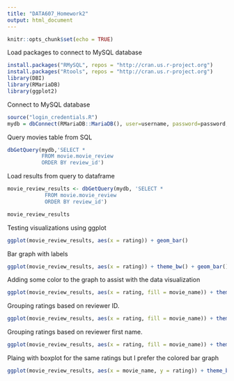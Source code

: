 ```yaml
---
title: "DATA607_Homework2"
output: html_document 
--- 
```


```r
knitr::opts_chunk$set(echo = TRUE)
```


Load packages to connect to MySQL database
```r
install.packages("RMySQL", repos = "http://cran.us.r-project.org")
install.packages("Rtools", repos = "http://cran.us.r-project.org")
library(DBI)
library(RMariaDB)
library(ggplot2)
```


Connect to MySQL database
```r
source("login_credentials.R")
mydb = dbConnect(RMariaDB::MariaDB(), user=username, password=password, dbname='movie',host='localhost')
```


Query movies table from SQL
```r
dbGetQuery(mydb,'SELECT *
           FROM movie.movie_review
           ORDER BY review_id') 
```


Load results from query to dataframe 
```r
movie_review_results <- dbGetQuery(mydb, 'SELECT * 
            FROM movie.movie_review
            ORDER BY review_id')

movie_review_results
```


Testing visualizations using ggplot
```r
ggplot(movie_review_results, aes(x = rating)) + geom_bar()
```


Bar graph with labels
```r
ggplot(movie_review_results, aes(x = rating)) + theme_bw() + geom_bar() + labs(y = "Rating Count", x = "Rating", title = "Overall Rating Totals")
```


Adding some color to the graph to assist with the data visualization
```r
ggplot(movie_review_results, aes(x = rating, fill = movie_name)) + theme_bw() + geom_bar() + labs(y = "Rating Count", x = "Rating", title = "Overall Ratings")
```


Grouping ratings based on reviewer ID. 
```r
ggplot(movie_review_results, aes(x = rating, fill = movie_name)) + theme_bw() + facet_wrap(~ reviewer_id) + geom_bar() + labs(y = "Rating Count", x = "Rating", title = "Ratings Grouped by Reviewer ID")
```


Grouping ratings based on reviewer first name. 
```r
ggplot(movie_review_results, aes(x = rating, fill = movie_name)) + theme_bw() + facet_wrap(~ first_name) + geom_bar() + labs(y = "Rating Count", x = "Rating", title = "Ratings Grouped by Reviewer Name")
```


Plaing with boxplot for the same ratings but I prefer the colored bar graph
```r
ggplot(movie_review_results, aes(x = movie_name, y = rating)) + theme_bw() + geom_boxplot() + labs(y = "Movie Rating", x = "Movie Name", title = "Movie Ratings")
```


